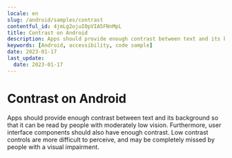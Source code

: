 ```yaml
---
locale: en
slug: /android/samples/contrast
contentful_id: 4jmLg2ojuI0pVIA5FNnMpL
title: Contrast on Android
description: Apps should provide enough contrast between text and its background so that it can be read by people with moderately low vision.
keywords: [Android, accessibility, code sample]
date: 2023-01-17
last_update:
  date: 2023-01-17
---
```


# Contrast on Android

Apps should provide enough contrast between text and its background so that it can be read by people with moderately low vision. Furthermore, user interface components should also have enough contrast. Low contrast controls are more difficult to perceive, and may be completely missed by people with a visual impairment.

<CodeSample id="screen-contrast" locale="en" platform="android"/>
